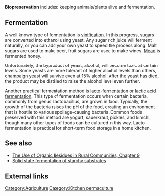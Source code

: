 '''Biopreservation''' includes: keeping animals/plants alive and fermentation.

==Fermentation==
A well known type of fermentation is [[vinification]]. In this progress, sugars are converted into ethanol using yeast.  Any sugar rich juice will ferment naturally, or you can add your own yeast to speed the process along.  Malt sugars are used to make beer, fruit sugars are used to make wines.  [[Mead]] is fermented honey.  

Unfortunately, the byproduct of yeast, alcohol, will become toxic at certain levels.  Some yeasts are more tolerant of higher alcohol levels than others, champaign yeast will survive even at 15% alcohol.  After the yeast has died, the product may be distilled to raise the alcohol level even further.

Another practical fermentation method is [[lacto-fermentation]] or [[lactic acid fermentation]].  This type of fermentation occurs when certain bacteria, commonly from genus Lactobacillus, are grown in food.  Typically, the growth of the bacteria raises the pH of the food, creating an environment that is hostile to various spoilage-causing bacteria.  Common foods preserved with this method are yogurt, sauerkraut, pickles, and kimchi, though many other types of foods can be cultured in this way.  Lacto-fermentation is practical for short-term food storage in a home kitchen.

== See also ==
*[[The_Use_of_Organic_Residues_in_Rural_Communities_9|The Use of Organic Residues in Rural Communities, Chapter 9]]
*[[Bioconversion of Organic Residues for Rural Communities 21|Solid state fermentation of starchy substrates]]

== External links ==

[[Category:Agriculture]]
[[Category:Kitchen permaculture]]